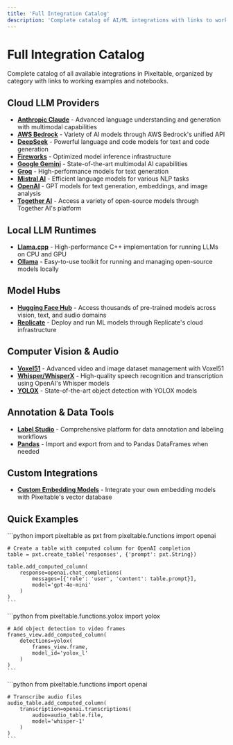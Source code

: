 ```yaml
---
title: 'Full Integration Catalog'
description: 'Complete catalog of AI/ML integrations with links to working examples'
---
```


# Full Integration Catalog

Complete catalog of all available integrations in Pixeltable, organized by category with links to working examples and notebooks.

## Cloud LLM Providers

- **[Anthropic Claude](https://github.com/pixeltable/pixeltable/blob/release/docs/notebooks/integrations/working-with-anthropic.ipynb)** - Advanced language understanding and generation with multimodal capabilities
- **[AWS Bedrock](https://github.com/pixeltable/pixeltable/blob/release/docs/notebooks/integrations/working-with-bedrock.ipynb)** - Variety of AI models through AWS Bedrock's unified API
- **[DeepSeek](https://github.com/pixeltable/pixeltable/blob/release/docs/notebooks/integrations/working-with-deepseek.ipynb)** - Powerful language and code models for text and code generation
- **[Fireworks](https://github.com/pixeltable/pixeltable/blob/release/docs/notebooks/integrations/working-with-fireworks.ipynb)** - Optimized model inference infrastructure
- **[Google Gemini](https://github.com/pixeltable/pixeltable/blob/release/docs/notebooks/integrations/working-with-gemini.ipynb)** - State-of-the-art multimodal AI capabilities
- **[Groq](https://github.com/pixeltable/pixeltable/blob/release/docs/notebooks/integrations/working-with-groq.ipynb)** - High-performance models for text generation
- **[Mistral AI](https://github.com/pixeltable/pixeltable/blob/release/docs/notebooks/integrations/working-with-mistralai.ipynb)** - Efficient language models for various NLP tasks
- **[OpenAI](https://github.com/pixeltable/pixeltable/blob/release/docs/notebooks/integrations/working-with-openai.ipynb)** - GPT models for text generation, embeddings, and image analysis
- **[Together AI](https://github.com/pixeltable/pixeltable/blob/release/docs/notebooks/integrations/working-with-together.ipynb)** - Access a variety of open-source models through Together AI's platform

## Local LLM Runtimes

- **[Llama.cpp](https://github.com/pixeltable/pixeltable/blob/release/docs/notebooks/integrations/working-with-llama-cpp.ipynb)** - High-performance C++ implementation for running LLMs on CPU and GPU
- **[Ollama](https://github.com/pixeltable/pixeltable/blob/release/docs/notebooks/integrations/working-with-ollama.ipynb)** - Easy-to-use toolkit for running and managing open-source models locally

## Model Hubs

- **[Hugging Face Hub](https://github.com/pixeltable/pixeltable/blob/release/docs/notebooks/integrations/working-with-hugging-face.ipynb)** - Access thousands of pre-trained models across vision, text, and audio domains
- **[Replicate](https://github.com/pixeltable/pixeltable/blob/release/docs/notebooks/integrations/working-with-replicate.ipynb)** - Deploy and run ML models through Replicate's cloud infrastructure

## Computer Vision & Audio

- **[Voxel51](https://github.com/pixeltable/pixeltable/blob/release/docs/notebooks/integrations/working-with-fiftyone.ipynb)** - Advanced video and image dataset management with Voxel51
- **[Whisper/WhisperX](https://github.com/pixeltable/pixeltable/blob/release/docs/notebooks/integrations/working-with-whisper.ipynb)** - High-quality speech recognition and transcription using OpenAI's Whisper models
- **[YOLOX](https://github.com/pixeltable/pixeltable/blob/release/docs/notebooks/integrations/working-with-yolox.ipynb)** - State-of-the-art object detection with YOLOX models

## Annotation & Data Tools

- **[Label Studio](https://github.com/pixeltable/pixeltable/blob/release/docs/notebooks/integrations/using-label-studio-with-pixeltable.ipynb)** - Comprehensive platform for data annotation and labeling workflows
- **[Pandas](https://github.com/pixeltable/pixeltable/blob/release/docs/notebooks/fundamentals/tables-and-data-operations.ipynb)** - Import and export from and to Pandas DataFrames when needed

## Custom Integrations

- **[Custom Embedding Models](/docs/tutorials/integrations/custom-embedding-models)** - Integrate your own embedding models with Pixeltable's vector database

## Quick Examples

<AccordionGroup>
  <Accordion title="LLM Integration">
    ```python
    import pixeltable as pxt
    from pixeltable.functions import openai

    # Create a table with computed column for OpenAI completion
    table = pxt.create_table('responses', {'prompt': pxt.String})

    table.add_computed_column(
        response=openai.chat_completions(
            messages=[{'role': 'user', 'content': table.prompt}],
            model='gpt-4o-mini'
        )
    )
    ```
  </Accordion>

  <Accordion title="Computer Vision">
    ```python
    from pixeltable.functions.yolox import yolox
    
    # Add object detection to video frames
    frames_view.add_computed_column(
        detections=yolox(
            frames_view.frame,
            model_id='yolox_l'
        )
    )
    ```
  </Accordion>

  <Accordion title="Audio Processing">
    ```python
    from pixeltable.functions import openai
    
    # Transcribe audio files
    audio_table.add_computed_column(
        transcription=openai.transcriptions(
            audio=audio_table.file,
            model='whisper-1'
        )
    )
    ```
  </Accordion>
</AccordionGroup>
